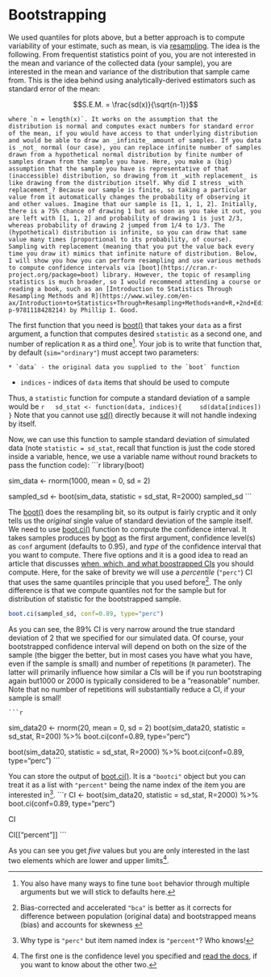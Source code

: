 # Bootstrapping {#bootstrapping}
We used quantiles for plots above, but a better approach is to compute variability of your estimate, such as mean, is via [resampling](https://en.wikipedia.org/wiki/Resampling_(statistics)). The idea is the following. From frequentist statistics point of you, you are not interested in the mean and variance of the collected data (your sample), you are interested in the mean and variance of the distribution that sample came from. This is the idea behind using analytically-derived estimators such as standard error of the mean:


  $$S.E.M. = \frac{sd(x)}{\sqrt{n-1}}$$

    where `n = length(x)`. It works on the assumption that the distribution is normal and computes exact numbers for standard error of the mean, if you would have access to that underlying distribution and would be able to draw an _infinite_ amount of samples. If you data is _not_ normal (our case), you can replace infinite number of samples drawn from a hypothetical normal distribution by finite number of samples drawn from the sample you have. Here, you make a (big) assumption that the sample you have is representative of that (inaccessible) distribution, so drawing from it _with replacement_ is like drawing from the distribution itself. Why did I stress _with replacement_? Because our sample is finite, so taking a particular value from it automatically changes the probability of observing it and other values. Imagine that our sample is [1, 1, 1, 2]. Initially, there is a 75% chance of drawing 1 but as soon as you take it out, you are left with [1, 1, 2] and probability of drawing 1 is just 2/3, whereas probability of drawing 2 jumped from 1/4 to 1/3. The (hypothetical) distribution is infinite, so you can draw that same value many times (proportional to its probability, of course). Sampling with replacement (meaning that you put the value back every time you draw it) mimics that infinite nature of distribution. Below, I will show you how you can perform resampling and use various methods to compute confidence intervals via [boot](https://cran.r-project.org/package=boot) library. However, the topic of resampling statistics is much broader, so I would recommend attending a course or reading a book, such as an [Introduction to Statistics Through Resampling Methods and R](https://www.wiley.com/en-ax/Introduction+to+Statistics+Through+Resampling+Methods+and+R,+2nd+Edition-p-9781118428214) by Phillip I. Good.

  The first function that you need is [boot()](https://stat.ethz.ch/R-manual/R-devel/library/boot/html/boot.html) that takes your `data` as a first argument, a function that computes desired `statistic` as a second one, and number of replication `R` as a third one^[You also have many ways to fine tune `boot` behavior through multiple arguments but we will stick to defaults here.]. Your job is to write that function that, by default (`sim="ordinary"`) must accept two parameters:

    * `data` - the original data you supplied to the `boot` function
  * `indices` - indices of `data` items that should be used to compute

  Thus, a `statistic` function for compute a standard deviation of a sample would be
  ```r
  sd_stat <- function(data, indices){
    sd(data[indices])
  }
  ```
  Note that you cannot use [sd()](https://stat.ethz.ch/R-manual/R-devel/library/stats/html/sd.html) directly because it will not handle indexing by itself.

  Now, we can use this function to sample standard deviation of simulated data (note `statistic = sd_stat`, recall that function is just the code stored inside a variable, hence, we use a variable name without round brackets to pass the function code):
    ```r
  library(boot)

  sim_data <- rnorm(1000, mean = 0, sd = 2)

  sampled_sd <- boot(sim_data, statistic = sd_stat, R=2000)
  sampled_sd
  ```

  The [boot()](https://stat.ethz.ch/R-manual/R-devel/library/boot/html/boot.html) does the resampling bit, so its output is fairly cryptic and it only tells us the _original_ single value of standard deviation of the sample itself. We need to use [boot.ci()](https://stat.ethz.ch/R-manual/R-devel/library/boot/html/boot.ci.html) function to compute the confidence interval. It takes samples produces by [boot](https://stat.ethz.ch/R-manual/R-devel/library/boot/html/boot.html) as the first argument, confidence level(s) as `conf` argument (defaults to 0.95), and _type_ of the confidence interval that you want to compute. There five options and it is a good idea to read an article that discusses [when, which, and what boostrapped CIs](https://doi.org/10.1002/(SICI)1097-0258(20000515)19:9%3C1141::AID-SIM479%3E3.0.CO;2-F) you should compute. Here, for the sake of brevity we will use a _percentile_ (`"perc"`) CI that uses the same quantiles principle that you used before^[Bias-corrected and accelerated `"bca"` is better as it corrects for difference between population (original data) and bootstrapped means (bias) and accounts for skewness  ]. The only difference is that we compute quantiles not for the sample but for distribution of statistic for the bootstrapped sample.

  ```r
  boot.ci(sampled_sd, conf=0.89, type="perc")
  ```

  As you can see, the 89% CI is very narrow around the true standard deviation of 2 that we specified for our simulated data. Of course, your bootstrapped confidence interval will depend on both on the size of the sample (the bigger the better, but in most cases you have what you have, even if the sample is small) and number of repetitions (`R` parameter). The latter will primarily influence how similar a CIs will be if you run bootstraping again but1000 or 2000 is typically considered to be a "reasonable" number. Note that no number of repetitions will substantially reduce a CI, if your sample is small!

    ```r
  sim_data20 <- rnorm(20, mean = 0, sd = 2)
  boot(sim_data20, statistic = sd_stat, R=200) %>%
    boot.ci(conf=0.89, type="perc")

  boot(sim_data20, statistic = sd_stat, R=2000) %>%
    boot.ci(conf=0.89, type="perc")
  ```

  You can store the output of [boot.ci()](https://stat.ethz.ch/R-manual/R-devel/library/boot/html/boot.ci.html). It is a `"bootci"` object but you can treat it as a list with `"percent"` being the name index of the item you are interested in^[Why type is `"perc"` but item named index is `"percent"`? Who knows!].
  ```r
  CI <- boot(sim_data20, statistic = sd_stat, R=2000) %>%
    boot.ci(conf=0.89, type="perc")

  CI

  CI[["percent"]]
  ```

  As you can see you get _five_ values but you are only interested in the last two elements which are lower and upper limits^[The first one is the confidence level you specified and [read the docs](https://stat.ethz.ch/R-manual/R-devel/library/boot/html/boot.ci.html), if you want to know about the other two.].


